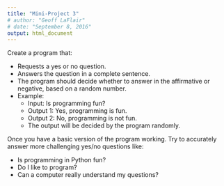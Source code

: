 ```yaml
---
title: "Mini-Project 3"
# author: "Geoff LaFlair"
# date: "September 8, 2016"
output: html_document
---
```

Create a program that:

- Requests a yes or no question.
- Answers the question in a complete sentence.
- The program should decide whether to answer in the affirmative or negative, based on a random number.
- Example:
  - Input: Is programming fun?
  - Output 1: Yes, programming is fun.
  - Output 2: No, programming is not fun.
  - The output will be decided by the program randomly.

Once you have a basic version of the program working. Try to accurately answer more challenging yes/no questions like:

- Is programming in Python fun?
- Do I like to program?
- Can a computer really understand my questions?